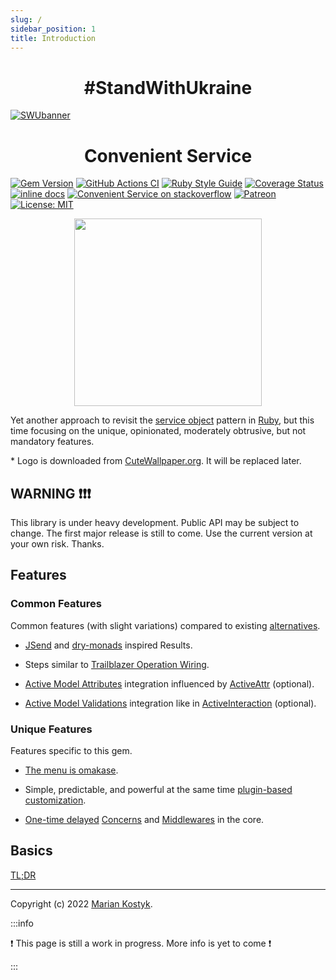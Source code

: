 ```yaml
---
slug: /
sidebar_position: 1
title: Introduction
---
```




<h1 align="center">
  #StandWithUkraine
</h1>

[![SWUbanner](https://raw.githubusercontent.com/vshymanskyy/StandWithUkraine/main/banner-direct.svg)](https://vshymanskyy.github.io/StandWithUkraine)

<h1 align="center">
  Convenient Service
</h1>

[![Gem Version](https://badge.fury.io/rb/convenient_service.svg)](https://rubygems.org/gems/convenient_service) [![GitHub Actions CI](https://github.com/marian13/convenient_service/actions/workflows/ci.yml/badge.svg?branch=main)](https://github.com/marian13/convenient_service/actions/workflows/ci.yml) [![Ruby Style Guide](https://img.shields.io/badge/code_style-standard-brightgreen.svg)](https://github.com/testdouble/standard) [![Coverage Status](https://coveralls.io/repos/github/marian13/convenient_service/badge.svg)](https://coveralls.io/github/marian13/convenient_service?branch=main) [![inline docs](http://inch-ci.org/github/marian13/convenient_service.svg?branch=main)](http://inch-ci.org/github/marian13/convenient_service)
[![Convenient Service on stackoverflow](https://img.shields.io/badge/stackoverflow-community-orange.svg?logo=stackoverflow)](https://stackoverflow.com/tags/convenient-service)
[![Patreon](https://img.shields.io/badge/patreon-donate-orange.svg)](https://www.patreon.com/user?u=31435716&fan_landing=true)
[![License: MIT](https://img.shields.io/badge/license-MIT-yellow.svg)](https://opensource.org/licenses/MIT)

<p align="center">
  <img src="https://raw.githubusercontent.com/marian13/convenient_service/main/logo.png" width="300" />
</p>

Yet another approach to revisit the [service object](https://www.toptal.com/ruby-on-rails/decoupling-rails-components) pattern in [Ruby](https://www.ruby-lang.org/en/), but this time focusing on the <span data-tip="Unique features have special care and the highest priority">unique</span>, <span data-tip="The initial stack of features is completely predefined">opinionated</span>, <span data-tip="It is assumed that you agree with the most of the choices">moderately obtrusive</span>, but <span data-tip="But you still have a way to customize almost everything to your own preferences">not mandatory</span> features.

\* Logo is downloaded from [CuteWallpaper.org](https://cutewallpaper.org/24/cartoon-diamond-png/2703010921.html). It will be replaced later.

## WARNING ❗❗❗

This library is under heavy development. Public API may be subject to change. The first major release is still to come. Use the current version at your own risk. Thanks.

## Features

### Common Features

Common features (with slight variations) compared to existing [alternatives](https://github.com/markets/awesome-ruby#business-logic).

- [JSend](https://github.com/omniti-labs/jsend) and [dry-monads](https://dry-rb.org/gems/dry-monads/1.3/result/) inspired Results.

- Steps similar to [Trailblazer Operation Wiring](https://trailblazer.to/2.1/docs/operation#operation-overview-wiring).

- [Active Model Attributes](https://api.rubyonrails.org/classes/ActiveRecord/Attributes/ClassMethods.html#method-i-attribute) integration influenced by [ActiveAttr](https://github.com/cgriego/active_attr#attributes) (optional).

- [Active Model Validations](https://guides.rubyonrails.org/active_model_basics.html#validations) integration like in [ActiveInteraction](https://github.com/AaronLasseigne/active_interaction#validations) (optional).

### Unique Features

Features specific to this gem.

- [The menu is omakase](https://rubyonrails.org/doctrine#omakase).

- Simple, predictable, and powerful at the same time [plugin-based customization](https://roda.jeremyevans.net/documentation.html).

- [One-time delayed](https://manny.codes/3-practical-uses-of-ruby-method-missing/#building-dsls-and-libraries-with-method_missing) [Concerns](https://api.rubyonrails.org/classes/ActiveSupport/Concern.html) and [Middlewares](https://github.com/Ibsciss/ruby-middleware) in the core.

## Basics

[TL;DR](./basics/tldr)

---

Copyright (c) 2022 [Marian Kostyk](http://mariankostyk.com).

<ReactTooltip />

:::info

❗ This page is still a work in progress. More info is yet to come ❗

:::
